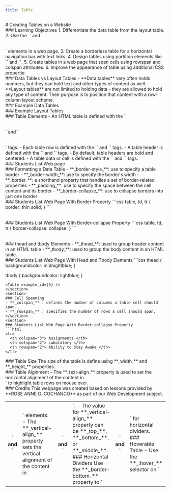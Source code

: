 ```yaml
---
title: Table
---
```


<section>
# Creating Tables on a Website
</section>
<section>
### Learning Objectives
1. Differentiate the data table from the layout table.
2. Use the `<table>` and `</table>` elements in a web page.
3. Create a borderless table for a horizontal navigation bar with text links.
4. Design tables using partition elements like `<thead></thead>` and `<tbody></tbody>`.
5. Create tables in a web page that span cells using rowspan and colspan attributes.
6. Improve the appearance of table using additional CSS propertie.
</section>
<section>
### Data Tables vs Layout Tables
- **Data tables** very often holds numbers, but they can hold text and other types of content as well.
- **Layout tables** are not limited to holding data - they are allowed to hold any type of content. Their purpose is to position that content with a row-column layout scheme.
</section>
<section>
### Example Data Tables
<Table example_id={1} />
</section>
<section>
### Example Layout Tables

<GuideImage src='/guides/table/layout_table1.jpg' alt='Layout Table example' width={800} height={209} />
<GuideImage src='/guides/table/layout_table2.jpg' alt='Layout Table example' width={750} height={100} />

</section>
<section>
### Table Elements
- An HTML table is defined with the `<table>` and `</table>` tags.
- Each table row is defined with the `<tr>` and `</tr>` tags.
- A table header is defined with the `<th>` and `</th>` tags.
- By default, table headers are bold and centered.
- A table data or cell is defined with the `<td>` and `</td>` tags.
</section>
<section>
### Students List Web page
<Table example_id={2} />
</section>
<section>
### Formatting a Data Table
- **_border-style_**: use to specify a table border
- **_border-width_**: use to specify the border's width
- **_border_**: a shorthand property that handles a set of border-related properties
- **_padding_**: use to specify the space between the cell content and its border
- **_border-collapse_**: use to collapse borders into just one border
</section>
<section>
### Students List Web Page With Border Property
```css
table, td, tr {
  border: thin solid;
}
```
<Table example_id={3} />

</section>
<section>
### Students List Web Page With Border-collapse Property
```css
table, td, tr {
  border-collapse: collapse;
}
```
<Table example_id={4} />

</section>
<section>
### thead and tbody Elements
- **_thead_**: used to group header content in an HTML table
- **_tbody_**: used to group the body content in an HTML table.
</section>
<section>
### Students List Web Page With Head and Tbody Elements
```css
thead {
  backgroundcolor: midnightblue;
}

tbody {
  backgroundcolor: lightblue;
}
```
<Table example_id={5} />
</section>
<section>
### Cell Spanning
- **_colspan_** : defines the number of columns a table cell should span.
- **_rowspan_** : specifies the number of rows a cell should span.
</section>
<section>
### Students List Web Page With Border-collapse Property
```html
<tr>
  <th colspan="3"> Assignments </th>
  <th colspan="2"> Laboratory </th>
  <th rowspan="2"> Ability to Stay Awake </th>
</tr>
```
<TableCellSpanning />
</section>
<section>
### Table Size
The size of the table is define using **_width_** and **_height_** properties.
</section>
<section>
### Table Alginment
- The **_text-align_** property is used to set the horizontal alignment of the content in `<th>` and `<td>` elements.
- The **_vertical-align_** property sets the vertical alignment of the content in `<th>` and `<td>`.
- The value for **_vertical-align_** property can be **_top_**, **_bottom_**, or **_middle_**.
</section>
<section>
### Horizontal Dividers
Use the **_border-bottom_** property to `<th>` and `<td>` for horizontal dividers.
</section>
<section>
### Hoverable Table
- Use the **_:hover_** selector on `<tr>` to highlight table rows on mouse over.
</section>
<section>
### Credits
This webpage was created based on lessons provided by **ROSE ANNE G. COCHANCO** as part of our Web Development subject.
</section>
